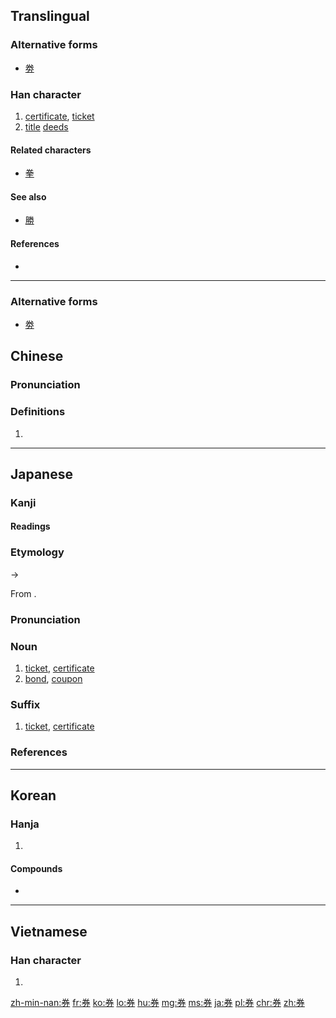 {{also|劵}}
==Translingual==

===Alternative forms===
* [[劵]]<!-- 券 has been the simplified chinese variant of 劵 since 1995: http://www.china-language.gov.cn/wenziguifan/managed/003.htm -->

===Han character===
{{Han char|rn=18|rad=刀|as=06|sn=8|four=9022<sub>7</sub>|canj=火手尸竹 (FQSH)|ids=⿱[[𠔉]][[刀]]}}

# [[certificate]], [[ticket]]
# [[title]] [[deed]]s

====Related characters====
* [[拳]]

====See also====
* [[勝]] <!-- Not etymologically related though. -->

====References====
* {{Han ref|kx=0139.110|dkj=01966|dj=0316.020|hdz=10332.110|uh=5238|ud=21048|bh=A8E9|bd=43241}}

----

===Alternative forms===
* [[劵]]

==Chinese==
{{zh-forms}}

===Pronunciation===
{{zh-pron
|m=quàn
|ma=Zh-quàn.ogg
|c=gyun3,hyun3
|h=pfs=
|md=
|mn=
|w=
|mc=y
|oc=y
|cat=n
}}

===Definitions===
{{zh-hanzi}}

# {{rfdef|lang=zh}}

----

==Japanese==

===Kanji===
{{ja-kanji|grade=5|rs=刀06}}

====Readings====
{{ja-readings
|goon=[[こん]] (kon) {{non-joyo-reading}}
|kanon=[[けん]] (ken), {{qualifier|historical}} [[くゑん]] (kwen)
}}

===Etymology===
{{ja-kanjitab|yomi=o|けん}}
{{IPAchar|/kwen/}} → {{IPAchar|/ken/}}

From {{etyl|ltc|ja|sort=けん}} {{m|zh|券|tr=khwen<sup>H</sup>?|ticket}}.

===Pronunciation===
{{ja-pron|yomi=kanon|けん|acc=1|acc_ref=DJR}}

===Noun===
{{ja-noun|けん|hhira=くゑん}}

# [[ticket]], [[certificate]]
# [[bond]], [[coupon]]

===Suffix===
{{ja-pos|suffix|けん|hhira=くゑん}} 

# [[ticket]], [[certificate]]

===References===
<references/>

----

==Korean==

===Hanja===
{{ko-hanja|hangeul=권|rv=gwon|mr=kwŏn}}

# {{defn|lang=ko|sort=刀06}}

====Compounds====
* {{l|ko|旅券|tr=[[여권]], yeo.gweon}}

----

==Vietnamese==

===Han character===
{{vi-hantu|[[khoán]]|rs=刀06}}

# {{defn|lang=vi|sort=刀06}}

[[zh-min-nan:券]]
[[fr:券]]
[[ko:券]]
[[lo:券]]
[[hu:券]]
[[mg:券]]
[[ms:券]]
[[ja:券]]
[[pl:券]]
[[chr:券]]
[[zh:券]]